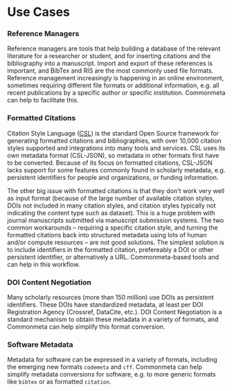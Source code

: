 # Use Cases

### Reference Managers

Reference managers are tools that help building a database of the relevant literature for a researcher or
student, and for inserting citations and the bibliography into a manuscript. Import and export of these
references is important, and BibTex and RIS are the most commonly used file formats. Reference management
increasingly is happening in an online environment, sometimes requiring different file formats or additional
information, e.g. all recent publications by a specific author or specific institution. Commonmeta can 
help to facilitate this.

### Formatted Citations

Citation Style Language ([CSL](https://citationstyles.org/)) is the standard Open Source framework for
generating formatted citations and bibliographies, with over 10,000 citation styles supported and integrations 
into many tools and services. CSL uses its own metadata format (CSL-JSON), so metadata in other formats 
first have to be converted. Because of its focus on formatted citations, CSL-JSON lacks support for some
features commonly found in scholarly metadata, e.g. persistent identifiers for people and organizations, or funding 
information. 

The other big issue with formatted citations is that they don't work very well as input
format (because of the large number of available citation styles, DOIs not included in many citation styles, 
and citation styles typically not indicating the content type such as dataset). This is a huge problem with
journal manuscripts submitted via manuscript submission systems. The two common workarounds – requiring a 
specific citation style, and turning the formatted citations back into structured metadata using lots of 
human and/or compute resources – are not good solutions. The simplest solution is to include
identifiers in the formatted citation, prefereably a DOI or other persistent identifier, or alternatively a
URL. Commonmeta-based tools and can help in this workflow.

### DOI Content Negotiation

Many scholarly resources (more than 150 million) use DOIs as persistent identifiers. These DOIs have
standardized metadata, at least per DOI Registration Agency (Crossref, DataCite, etc.). DOI Content 
Negotiation is a standard mechanism to obtain these metadata in a variety of formats, and Commonmeta 
can help simplify this format conversion.

### Software Metadata

Metadata for software can be expressed in a variety of formats, including the emerging new formats 
`codemeta` and `cff`. Commonmeta can help simplify metadata conversions for software, e.g. to more generic 
formats like `bibtex` or as formatted `citation`.

